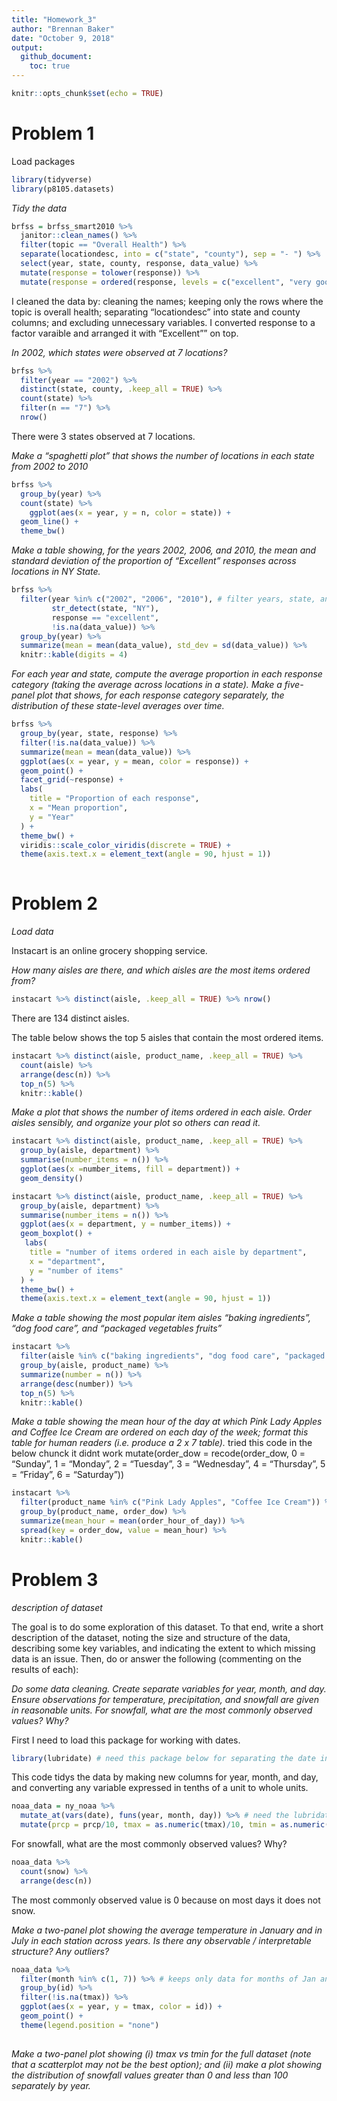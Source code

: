 ```yaml
---
title: "Homework_3"
author: "Brennan Baker"
date: "October 9, 2018"
output:
  github_document:
    toc: true
---
```


```r
knitr::opts_chunk$set(echo = TRUE)
```


# Problem 1

Load packages
```r
library(tidyverse)
library(p8105.datasets)
```



*Tidy the data*


```r
brfss = brfss_smart2010 %>% 
  janitor::clean_names() %>% 
  filter(topic == "Overall Health") %>% 
  separate(locationdesc, into = c("state", "county"), sep = "- ") %>% 
  select(year, state, county, response, data_value) %>% 
  mutate(response = tolower(response)) %>% 
  mutate(response = ordered(response, levels = c("excellent", "very good", "good", "fair", "poor")))
```

I cleaned the data by: cleaning the names; keeping only the rows where the topic is overall health; separating "locationdesc" into state and county columns; and excluding unnecessary variables. I converted response to a factor varaible and arranged it with "Excellent"" on top.

*In 2002, which states were observed at 7 locations?*

```r
brfss %>% 
  filter(year == "2002") %>% 
  distinct(state, county, .keep_all = TRUE) %>% 
  count(state) %>% 
  filter(n == "7") %>% 
  nrow()
```

There were 3 states observed at 7 locations. 

*Make a “spaghetti plot” that shows the number of locations in each state from 2002 to 2010*

```r
brfss %>%
  group_by(year) %>% 
  count(state) %>% 
    ggplot(aes(x = year, y = n, color = state)) +
  geom_line() +
  theme_bw()
```

*Make a table showing, for the years 2002, 2006, and 2010, the mean and standard deviation of the proportion of “Excellent” responses across locations in NY State.*


```r
brfss %>%
  filter(year %in% c("2002", "2006", "2010"), # filter years, state, and excellent responses
         str_detect(state, "NY"),
         response == "excellent",
         !is.na(data_value)) %>% 
  group_by(year) %>% 
  summarize(mean = mean(data_value), std_dev = sd(data_value)) %>% 
  knitr::kable(digits = 4)
```


*For each year and state, compute the average proportion in each response category (taking the average across locations in a state). Make a five-panel plot that shows, for each response category separately, the distribution of these state-level averages over time.*

```r
brfss %>%
  group_by(year, state, response) %>%
  filter(!is.na(data_value)) %>% 
  summarize(mean = mean(data_value)) %>% 
  ggplot(aes(x = year, y = mean, color = response)) +
  geom_point() +
  facet_grid(~response) +
  labs(
    title = "Proportion of each response",
    x = "Mean proportion",
    y = "Year"
  ) + 
  theme_bw() +
  viridis::scale_color_viridis(discrete = TRUE) +
  theme(axis.text.x = element_text(angle = 90, hjust = 1))
  
```

# Problem 2

*Load data*

Instacart is an online grocery shopping service. 

*How many aisles are there, and which aisles are the most items ordered from?*
```r
instacart %>% distinct(aisle, .keep_all = TRUE) %>% nrow()
```

There are 134 distinct aisles.

The table below shows the top 5 aisles that contain the most ordered items. 

```r
instacart %>% distinct(aisle, product_name, .keep_all = TRUE) %>%
  count(aisle) %>% 
  arrange(desc(n)) %>% 
  top_n(5) %>% 
  knitr::kable()
```


*Make a plot that shows the number of items ordered in each aisle. Order aisles sensibly, and organize your plot so others can read it.*

```r
instacart %>% distinct(aisle, product_name, .keep_all = TRUE) %>%
  group_by(aisle, department) %>% 
  summarise(number_items = n()) %>% 
  ggplot(aes(x =number_items, fill = department)) +
  geom_density()
```

```r
instacart %>% distinct(aisle, product_name, .keep_all = TRUE) %>%
  group_by(aisle, department) %>% 
  summarise(number_items = n()) %>%
  ggplot(aes(x = department, y = number_items)) +
  geom_boxplot() +
   labs(
    title = "number of items ordered in each aisle by department",
    x = "department",
    y = "number of items"
  ) + 
  theme_bw() +
  theme(axis.text.x = element_text(angle = 90, hjust = 1))
```

*Make a table showing the most popular item aisles “baking ingredients”, “dog food care”, and “packaged vegetables fruits”*

```r
instacart %>% 
  filter(aisle %in% c("baking ingredients", "dog food care", "packaged vegetables fruits")) %>% 
  group_by(aisle, product_name) %>%
  summarize(number = n()) %>% 
  arrange(desc(number)) %>% 
  top_n(5) %>% 
  knitr::kable()
```


*Make a table showing the mean hour of the day at which Pink Lady Apples and Coffee Ice Cream are ordered on each day of the week; format this table for human readers (i.e. produce a 2 x 7 table).*
tried this code in the below chunck it didnt work
mutate(order_dow = recode(order_dow, 0 = "Sunday", 1 = "Monday", 2 = "Tuesday", 3 = "Wednesday", 4 = "Thursday", 5 = "Friday", 6 = "Saturday"))

```r
instacart %>% 
  filter(product_name %in% c("Pink Lady Apples", "Coffee Ice Cream")) %>%
  group_by(product_name, order_dow) %>% 
  summarize(mean_hour = mean(order_hour_of_day)) %>%
  spread(key = order_dow, value = mean_hour) %>% 
  knitr::kable()
```


# Problem 3

*description of dataset*

The goal is to do some exploration of this dataset. To that end, write a short description of the dataset, noting the size and structure of the data, describing some key variables, and indicating the extent to which missing data is an issue. Then, do or answer the following (commenting on the results of each):

*Do some data cleaning. Create separate variables for year, month, and day. Ensure observations for temperature, precipitation, and snowfall are given in reasonable units. For snowfall, what are the most commonly observed values? Why?*

First I need to load this package for working with dates.
```r
library(lubridate) # need this package below for separating the date into multiple columns
```

This code tidys the data by making new columns for year, month, and day, and converting any variable expressed in tenths of a unit to whole units. 
```r
noaa_data = ny_noaa %>%
  mutate_at(vars(date), funs(year, month, day)) %>% # need the lubridate package for this line
  mutate(prcp = prcp/10, tmax = as.numeric(tmax)/10, tmin = as.numeric(tmin)/10) # convert from tenths of mm and tench of degrees to whole units
```

For snowfall, what are the most commonly observed values? Why?
```r
noaa_data %>% 
  count(snow) %>% 
  arrange(desc(n))
```
The most commonly observed value is 0 because on most days it does not snow.

*Make a two-panel plot showing the average temperature in January and in July in each station across years. Is there any observable / interpretable structure? Any outliers?*

```r
noaa_data %>% 
  filter(month %in% c(1, 7)) %>% # keeps only data for months of Jan and July
  group_by(id) %>% 
  filter(!is.na(tmax)) %>% 
  ggplot(aes(x = year, y = tmax, color = id)) +
  geom_point() +
  theme(legend.position = "none")
  
```


*Make a two-panel plot showing (i) tmax vs tmin for the full dataset (note that a scatterplot may not be the best option); and (ii) make a plot showing the distribution of snowfall values greater than 0 and less than 100 separately by year.*


